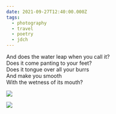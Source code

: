 ```yaml
---
date: 2021-09-27T12:40:00.000Z
tags:
  - photography
  - travel
  - poetry
  - jdch
---
```

And does the water leap when you call it?<br/>
Does it come panting to your feet?<br/>
Does it tongue over all your burrs<br/>
And make you smooth<br/>
With the wetness of its mouth?

![](../../assets/photos/20210927-IMG_4621.jpg)

![](../../assets/photos/20210927-IMG_4615.jpg)